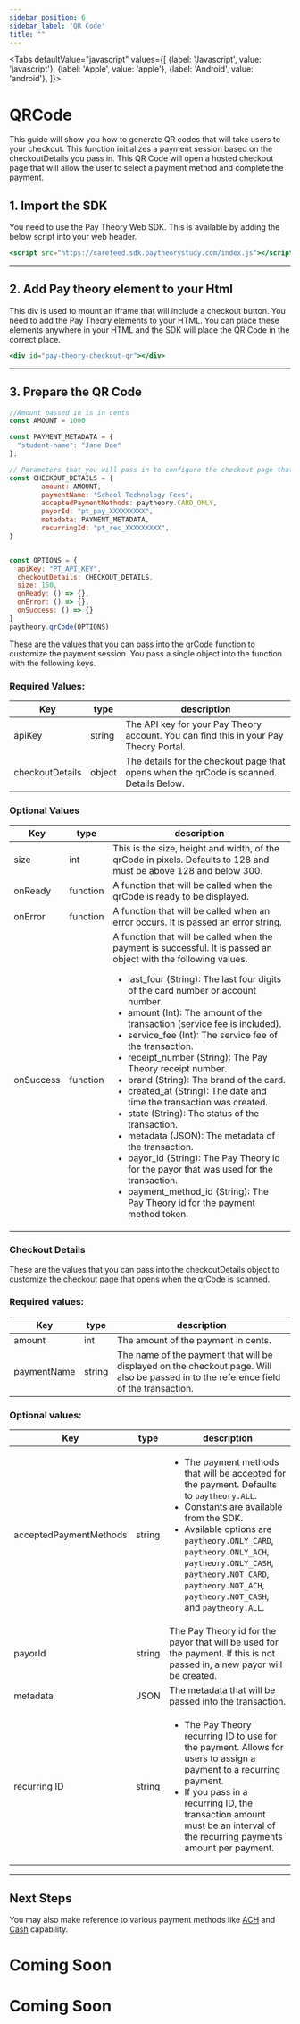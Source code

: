 ```yaml
---
sidebar_position: 6
sidebar_label: 'QR Code'
title: ""
---
```




<Tabs
  defaultValue="javascript"
  values={[
    {label: 'Javascript', value: 'javascript'},
    {label: 'Apple', value: 'apple'},
    {label: 'Android', value: 'android'},
  ]}>
  <TabItem value="javascript">
  <h1>QRCode</h1>
  This guide will show you how to generate QR codes that will take users to your checkout.
  This function initializes a payment session based on the checkoutDetails you pass in. This QR Code will open a hosted checkout page that will allow the user to select a payment method and complete the payment.


  <h2> 1. Import the SDK </h2>

You need to use the Pay Theory Web SDK. This is available by adding the below script into your web header.

```jsx
<script src="https://carefeed.sdk.paytheorystudy.com/index.js"></script>
```
*** 

## 2. Add Pay theory element to your Html
This div is used to mount an iframe that will include a checkout button. You need to add the Pay Theory elements to your HTML. You can place these elements anywhere in your HTML and the SDK will place the QR Code in the correct place. 

```jsx
<div id="pay-theory-checkout-qr"></div>
```
***

## 3. Prepare the QR Code
```jsx
//Amount passed in is in cents
const AMOUNT = 1000

const PAYMENT_METADATA = {
  "student-name": "Jane Doe"
};

// Parameters that you will pass in to configure the checkout page that opens when the qrCode is scanned.
const CHECKOUT_DETAILS = { 
        amount: AMOUNT, 
        paymentName: "School Technology Fees",
        acceptedPaymentMethods: paytheory.CARD_ONLY, 
        payorId: "pt_pay_XXXXXXXXX", 
        metadata: PAYMENT_METADATA,  
        recurringId: "pt_rec_XXXXXXXXX", 
}


const OPTIONS = {
  apiKey: "PT_API_KEY",
  checkoutDetails: CHECKOUT_DETAILS,
  size: 150,
  onReady: () => {},
  onError: () => {},
  onSuccess: () => {}
}
paytheory.qrCode(OPTIONS)
```
These are the values that you can pass into the qrCode function to customize the payment session.
You pass a single object into the function with the following keys.

### Required Values:
|Key                      |type               |description                                                                                |
--------------------------|-------------------|-------------------------------------------------------------------------------------------|     
| apiKey                  |string             |The API key for your Pay Theory account. You can find this in your Pay Theory Portal.|
| checkoutDetails         |object             |The details for the checkout page that opens when the qrCode is scanned. Details Below.|

### Optional Values

|Key                      |type               |description                                                                                |
--------------------------|-------------------|-------------------------------------------------------------------------------------------|     
| size                    |int                |This is the size, height and width, of the qrCode in pixels. Defaults to 128 and must be above 128 and below 300.|
| onReady                 |function           |A function that will be called when the qrCode is ready to be displayed.|
| onError                 |function           |A function that will be called when an error occurs. It is passed an error string.|
| onSuccess               |function           |A function that will be called when the payment is successful. It is passed an object with the following values. <ul><li>last_four (String): The last four digits of the card number or account number.</li><li>amount (Int): The amount of the transaction (service fee is included).</li><li>service_fee (Int): The service fee of the transaction.</li><li>receipt_number (String): The Pay Theory receipt number.</li><li>brand (String): The brand of the card.</li><li>created_at (String): The date and time the transaction was created.</li><li>state (String): The status of the transaction.</li><li>metadata (JSON): The metadata of the transaction.</li><li>payor_id (String): The Pay Theory id for the payor that was used for the transaction.</li><li>payment_method_id (String): The Pay Theory id for the payment method token.</li></ul>  

### Checkout Details

These are the values that you can pass into the checkoutDetails object to customize the checkout page that opens when the qrCode is scanned.

### Required values:

|Key                |type               |description                                                                                |
--------------------|-------------------|-------------------------------------------------------------------------------------------|     
| amount            |int                |The amount of the payment in cents.                                           |
| paymentName       |string             |The name of the payment that will be displayed on the checkout page. Will also be passed in to the reference field of the transaction.|

### Optional values:

|Key                      |type               |description                                                                                |
--------------------------|-------------------|-------------------------------------------------------------------------------------------|     
| acceptedPaymentMethods  |string             |<ul><li> The payment methods that will be accepted for the payment. Defaults to `paytheory.ALL`.</li><li>Constants are available from the SDK.</li><li>Available options are `paytheory.ONLY_CARD`, `paytheory.ONLY_ACH`, `paytheory.ONLY_CASH`, `paytheory.NOT_CARD`,  `paytheory.NOT_ACH`, `paytheory.NOT_CASH`, and `paytheory.ALL`.</li></ul> |
| payorId                 |string             |The Pay Theory id for the payor that will be used for the payment. If this is not passed in, a new payor will be created.|
| metadata                |JSON               |The metadata that will be passed into the transaction.|
| recurring ID            |string             |<ul><li>The Pay Theory recurring ID to use for the payment. Allows for users to assign a payment to a recurring payment.</li><li>If you pass in a recurring ID, the transaction amount must be an interval of the recurring payments amount per payment.</li></ul>|

***

##  Next Steps
You may also make reference to various payment methods like [ACH](ACH.mdx) and [Cash](CashPayments.mdx) capability.

</TabItem>

<TabItem value="apple">
  
  <h1 style={{marginTop: "24px"}}>Coming Soon</h1>
  </TabItem>
  <TabItem value="android">
  
  <h1 style={{marginTop: "24px"}}>Coming Soon</h1>

  </TabItem>

</Tabs>
